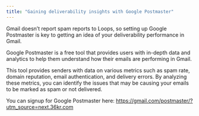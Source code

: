 ```yaml
---
title: "Gaining deliverability insights with Google Postmaster"
---
```


Gmail doesn’t report spam reports to Loops, so setting up Google Postmaster is key to getting an idea of your deliverability performance in Gmail.

Google Postmaster is a free tool that provides users with in-depth data and analytics to help them understand how their emails are performing in Gmail.

This tool provides senders with data on various metrics such as spam rate, domain reputation, email authentication, and delivery errors. By analyzing these metrics, you can identify the issues that may be causing your emails to be marked as spam or not delivered.

You can signup for Google Postmaster here: https://gmail.com/postmaster/?utm_source=next.36kr.com
